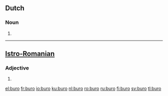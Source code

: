 ==Dutch==
===Noun===
{{nl-noun|g=n|buro's|burootje}}
# {{nonstandard spelling of|bureau|lang=nl}}
----

==[[Istro-Romanian]]==

===Adjective===
{{infl|ruo|adjective form|g=n}}

# {{neuter of|bur}}

[[el:buro]]
[[fr:buro]]
[[io:buro]]
[[ku:buro]]
[[nl:buro]]
[[ro:buro]]
[[ru:buro]]
[[fi:buro]]
[[sv:buro]]
[[tl:buro]]